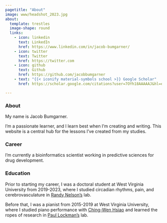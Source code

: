 ```yaml
---
pagetitle: "About"
image: www/headshot_2023.jpg
about:
  template: trestles
  image-shape: round
  links:
    - icon: linkedin
      text: LinkedIn
      href: https://www.linkedin.com/in/jacob-bumgarner/
    - icon: twitter
      text: Twitter
      href: https://twitter.com
    - icon: github
      text: Github
      href: https://github.com/jacobbumgarner
    - text: "{{< iconify material-symbols school >}} Google Scholar"
      href: https://scholar.google.com/citations?user=7OYh18AAAAAJ&hl=en

---
```


### About
My name is Jacob Bumgarner.

I'm a passionate learner, and I learn best when I'm creating and writing. This
website is a central hub for the lessons I've created from my studies.

### Career
I'm currently a bioinformatics scientist working in predictive sciences for 
drug development. 

### Education 
Prior to starting my career, I was a doctoral student at West Virginia
University from 2019-2023, where I studied circadian rhythms, pain, and
cerebrovasculature in [Randy
Nelson's](https://medicine.hsc.wvu.edu/neuroscience/faculty-labs/randy-nelson-phd/)
lab.

Before that, I was a pianist from 2015-2019 at West Virginia University, where I
studied piano performance with [Ching-Wen Hsiao](https://www.chingwenhsiao.com/)
and learned the ropes of research in [Paul
Lockman's](https://www.linkedin.com/in/paul-lockman-268b752a/) lab.
